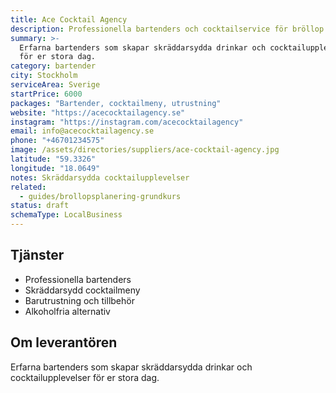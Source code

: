 ```yaml
---
title: Ace Cocktail Agency
description: Professionella bartenders och cocktailservice för bröllop och event.
summary: >-
  Erfarna bartenders som skapar skräddarsydda drinkar och cocktailupplevelser
  för er stora dag.
category: bartender
city: Stockholm
serviceArea: Sverige
startPrice: 6000
packages: "Bartender, cocktailmeny, utrustning"
website: "https://acecocktailagency.se"
instagram: "https://instagram.com/acecocktailagency"
email: info@acecocktailagency.se
phone: "+46701234575"
image: /assets/directories/suppliers/ace-cocktail-agency.jpg
latitude: "59.3326"
longitude: "18.0649"
notes: Skräddarsydda cocktailupplevelser
related:
  - guides/brollopsplanering-grundkurs
status: draft
schemaType: LocalBusiness
---
```


## Tjänster

- Professionella bartenders
- Skräddarsydd cocktailmeny
- Barutrustning och tillbehör
- Alkoholfria alternativ

## Om leverantören

Erfarna bartenders som skapar skräddarsydda drinkar och cocktailupplevelser för er stora dag.

